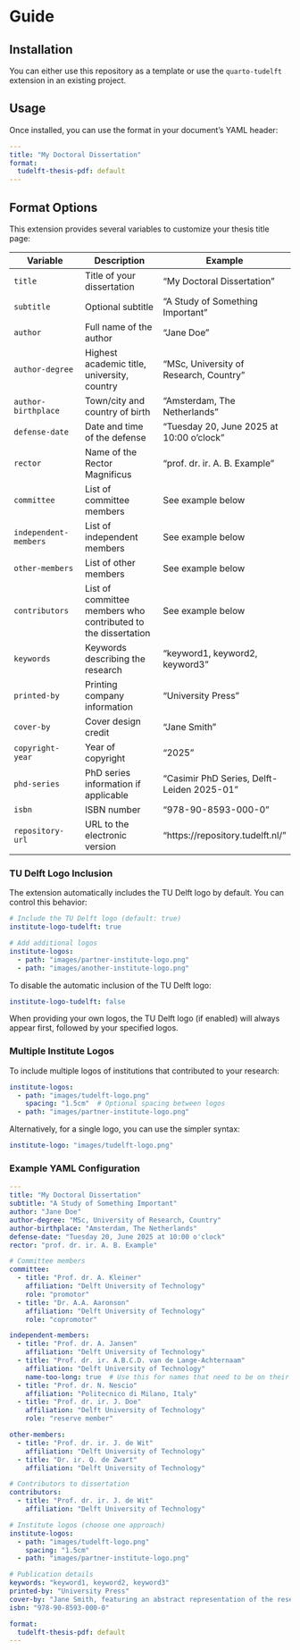 # Guide

## Installation

You can either use this repository as a template or use the `quarto-tudelft` extension in an existing project. 

## Usage

Once installed, you can use the format in your document's YAML header:

```yaml
---
title: "My Doctoral Dissertation"
format:
  tudelft-thesis-pdf: default
---
```

## Format Options

This extension provides several variables to customize your thesis title page:

| Variable | Description | Example |
|----------|-------------|---------|
| `title` | Title of your dissertation | "My Doctoral Dissertation" |
| `subtitle` | Optional subtitle | "A Study of Something Important" |
| `author` | Full name of the author | "Jane Doe" |
| `author-degree` | Highest academic title, university, country | "MSc, University of Research, Country" |
| `author-birthplace` | Town/city and country of birth | "Amsterdam, The Netherlands" |
| `defense-date` | Date and time of the defense | "Tuesday 20, June 2025 at 10:00 o'clock" |
| `rector` | Name of the Rector Magnificus | "prof. dr. ir. A. B. Example" |
| `committee` | List of committee members | See example below |
| `independent-members` | List of independent members | See example below |
| `other-members` | List of other members | See example below |
| `contributors` | List of committee members who contributed to the dissertation | See example below |
| `keywords` | Keywords describing the research | "keyword1, keyword2, keyword3" |
| `printed-by` | Printing company information | "University Press" |
| `cover-by` | Cover design credit | "Jane Smith" |
| `copyright-year` | Year of copyright | "2025" |
| `phd-series` | PhD series information if applicable | "Casimir PhD Series, Delft-Leiden 2025-01" |
| `isbn` | ISBN number | "978-90-8593-000-0" |
| `repository-url` | URL to the electronic version | "https://repository.tudelft.nl/" |

### TU Delft Logo Inclusion

The extension automatically includes the TU Delft logo by default. You can control this behavior:

```yaml
# Include the TU Delft logo (default: true)
institute-logo-tudelft: true  

# Add additional logos
institute-logos:
  - path: "images/partner-institute-logo.png"
  - path: "images/another-institute-logo.png"
```

To disable the automatic inclusion of the TU Delft logo:

```yaml
institute-logo-tudelft: false
```

When providing your own logos, the TU Delft logo (if enabled) will always appear first, followed by your specified logos.

### Multiple Institute Logos

To include multiple logos of institutions that contributed to your research:

```yaml
institute-logos:
  - path: "images/tudelft-logo.png"
    spacing: "1.5cm"  # Optional spacing between logos
  - path: "images/partner-institute-logo.png"
```

Alternatively, for a single logo, you can use the simpler syntax:

```yaml
institute-logo: "images/tudelft-logo.png"
```

### Example YAML Configuration

```yaml
---
title: "My Doctoral Dissertation"
subtitle: "A Study of Something Important"
author: "Jane Doe"
author-degree: "MSc, University of Research, Country"
author-birthplace: "Amsterdam, The Netherlands"
defense-date: "Tuesday 20, June 2025 at 10:00 o'clock"
rector: "prof. dr. ir. A. B. Example"

# Committee members
committee:
  - title: "Prof. dr. A. Kleiner"
    affiliation: "Delft University of Technology"
    role: "promotor"
  - title: "Dr. A.A. Aaronson"
    affiliation: "Delft University of Technology"
    role: "copromotor"

independent-members:
  - title: "Prof. dr. A. Jansen"
    affiliation: "Delft University of Technology"
  - title: "Prof. dr. ir. A.B.C.D. van de Lange-Achternaam"
    affiliation: "Delft University of Technology"
    name-too-long: true  # Use this for names that need to be on their own line
  - title: "Prof. dr. N. Nescio"
    affiliation: "Politecnico di Milano, Italy"
  - title: "Prof. dr. ir. J. Doe"
    affiliation: "Delft University of Technology"
    role: "reserve member"

other-members:
  - title: "Prof. dr. ir. J. de Wit"
    affiliation: "Delft University of Technology"
  - title: "Dr. ir. Q. de Zwart"
    affiliation: "Delft University of Technology"

# Contributors to dissertation
contributors:
  - title: "Prof. dr. ir. J. de Wit"
    affiliation: "Delft University of Technology"

# Institute logos (choose one approach)
institute-logos:
  - path: "images/tudelft-logo.png"
    spacing: "1.5cm"
  - path: "images/partner-institute-logo.png"

# Publication details
keywords: "keyword1, keyword2, keyword3"
printed-by: "University Press"
cover-by: "Jane Smith, featuring an abstract representation of the research topic"
isbn: "978-90-8593-000-0"

format:
  tudelft-thesis-pdf: default
---
```
